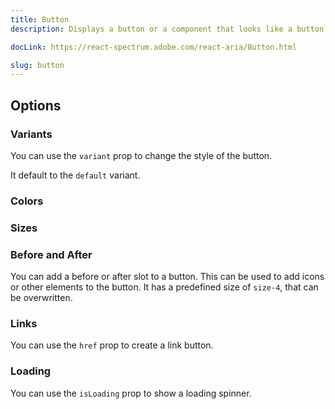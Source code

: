 ```yaml
---
title: Button
description: Displays a button or a component that looks like a button.

docLink: https://react-spectrum.adobe.com/react-aria/Button.html

slug: button
---
```


<ComponentPreview name="button/preview" />


## Options

### Variants

You can use the `variant` prop to change the style of the button.

It default to the `default` variant.

<ComponentPreview name="button/variants" />


### Colors 

<ComponentPreview name="button/colors" />

### Sizes

<ComponentPreview name="button/sizes" />

### Before and After

You can add a before or after slot to a button. This can be used to add icons or other elements to the button.
It has a predefined size of `size-4`, that can be overwritten.

<ComponentPreview name="button/before-after" />


### Links

You can use the `href` prop to create a link button.

<ComponentPreview name="button/link" />


### Loading 

You can use the `isLoading` prop to show a loading spinner.

<ComponentPreview name="button/loading" />


